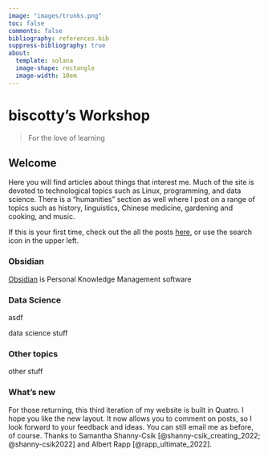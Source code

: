 ```yaml
---
image: "images/trunks.png"
toc: false
comments: false
bibliography: references.bib
suppress-bibliography: true
about:
  template: solana
  image-shape: rectangle
  image-width: 10em
---
```


# biscotty's Workshop

> For the love of learning

## Welcome

Here you will find articles about things that interest me. Much of the site is devoted to technological topics such as Linux, programming, and data science. There is a "humanities" section as well where I post on a range of topics such as history, linguistics, Chinese medicine, gardening and cooking, and music.

If this is your first time, check out the all the posts [here](https://biscotty.online/blogs/blogs.html), or use the search icon in the upper left.

::: panel-tabset

### Obsidian

[Obsidian](https://obsidian.md) is Personal Knowledge Management software

### Data Science

asdf

data science stuff

### Other topics

other stuff
:::

### What's new

For those returning, this third iteration of my website is built in Quatro. I hope you like the new layout. It now allows you to comment on posts, so I look forward to your feedback and ideas. You can still email me as before, of course. Thanks to Samantha Shanny-Csik [@shanny-csik_creating_2022; @shanny-csik2022] and Albert Rapp [@rapp_ultimate_2022].

